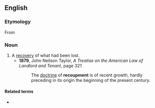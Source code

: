 ==English==

===Etymology===
From {{suffix|recoup|ment|lang=en}}

===Noun===
{{en-noun|~}}

# A [[recovery|recovery]] of what had been lost.
#* '''1879''', John Neilson Taylor, ''A Treatise on the American Law of Landlord and Tenant'', page 321
#*: The [[doctrine]] of '''recoupment''' is of recent growth, hardly preceding in its origin the beginning of the present century.

====Related terms====
* {{l|en|recoup}}